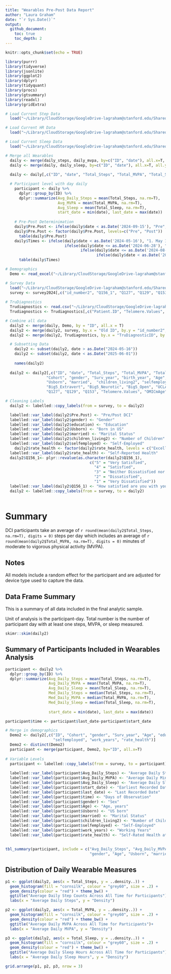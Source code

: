 ```yaml
---
title: "Wearables Pre-Post Data Report"
author: "Laura Graham"
date: "`r Sys.Date()`"
output: 
  github_document:
    toc: true
    toc_depth: 2
---
```


```r

knitr::opts_chunk$set(echo = TRUE)

library(purrr)
library(tidyverse)
library(jsonlite)
library(ggplot2)
library(dplyr)
library(tidyquant)
library(procs)
library(gtsummary)
library(readxl)
library(gridExtra)

# Load Current Step Data
  load("~/Library/CloudStorage/GoogleDrive-lagraham@stanford.edu/Shared drives/Secure: DCI Research/Analysis_Graham/Wearables Data/Daily_Steps.RData")

# Load Current HR Data
  load("~/Library/CloudStorage/GoogleDrive-lagraham@stanford.edu/Shared drives/Secure: DCI Research/Analysis_Graham/Wearables Data/Daily_MVPA.RData")

# Load Current Sleep Data
  load("~/Library/CloudStorage/GoogleDrive-lagraham@stanford.edu/Shared drives/Secure: DCI Research/Analysis_Graham/Wearables Data/Daily_Sleep.RData")

# Merge all Wearables
  daily <- merge(daily_steps, daily_mvpa, by=c("ID", "date"), all.x=T, all.y=T)
  daily <- merge(daily, daily_sleep, by=c("ID", "date"), all.x=T, all.y=T)
  
  daily <- daily[,c("ID", "date", "Total_Steps", "Total_MVPA", "Total_Sleep", "HR_Avg", "HR_Max", "HR_n", "Moderate", "Vigorous", "Sleep_Start", "Sleep_End")]

  # Participant level with day daily
    participant <- daily %>%
      dplyr::group_by(ID) %>%
      dplyr::summarize(Avg_Daily_Steps = mean(Total_Steps, na.rm=T), 
                       Avg_MVPA = mean(Total_MVPA, na.rm=T),
                       Avg_Sleep = mean(Total_Sleep, na.rm=T),
                       start_date = min(date), last_date = max(date)) 
  
    # Pre-Post Determinimation
    daily$Pre.Post <- ifelse(daily$date < as.Date('2024-09-15'), "Pre", "Post")
    daily$Pre.Post <- factor(daily$Pre.Post, levels=c("Pre", "Post"))
      table(daily$Pre.Post)
    daily$Times <- ifelse(daily$date < as.Date('2024-05-16'), "1. May 15 or earlier",
                          ifelse(daily$date <= as.Date('2024-06-28'), "2. Pre Intro to DCI (06/28/2024)",
                                 ifelse(daily$date <= as.Date('2024-08-01'), "3. Pre Virtual Orientation (08/01/2024)",
                                        ifelse(daily$date < as.Date('2024-09-15'), "4. Pre In-Person Orientation (09/15/2024)", "5. Post DCI Orientation"))))
      table(daily$Times)

# Demographics
  Demo <- read_excel("~/Library/CloudStorage/GoogleDrive-lagraham@stanford.edu/Shared drives/Secure: DCI Research/Analysis_Graham/Wearables Data/2024 Master List.xlsx", sheet = "Master")

# Survey Data
  load("~/Library/CloudStorage/GoogleDrive-lagraham@stanford.edu/Shared drives/Secure: DCI Research/Analysis_Graham/Survey Data/Survey_2024_07092024.RData")
  survey <- survey2024[,c("id_number2", "Q156_1", "Q127", "Q129", "Q153")]
  
# TruDiagnostics
  Trudiagnostics <- read.csv("~/Library/CloudStorage/GoogleDrive-lagraham@stanford.edu/Shared drives/Secure: DCI Research/Analysis_Graham/TruDiagnostics Data/PopulationData_11192024.csv", header=TRUE)
  Trudiagnostics <- Trudiagnostics[,c("Patient.ID", "Telomere.Values", "OMICmAge", "Decimal.Chronological.Age")]

# Combine all data
  daily2 <- merge(daily, Demo, by = "ID", all.x = T)
  daily2 <- merge(daily2, survey, by.x = "Old ID", by.y = "id_number2", all.x = T)
  daily2 <- merge(daily2, Trudiagnostics, by.x = "TruDiagnosticID", by.y = "Patient.ID", all.x = T)

  # Subsetting Data
    daily2 <- subset(daily2, date > as.Date("2024-05-16"))
    daily2 <- subset(daily2, date < as.Date("2025-06-01"))
    
    names(daily2)
 
  daily2 <- daily2[,c("ID", "date", "Total_Steps", "Total_MVPA", "Total_Sleep", "HR_Avg", "HR_Max", "HR_n", "Moderate", "Vigorous", "Sleep_Start", "Sleep_End", "Pre.Post", "Times",
                  "Cohort", "gender", "Surv_year", "birth_year", "Age", "education", 
                  "Usborn", "married",  "children_living2", "selfemployed", "work_years", "rate_health", "Big5_Agreeable", "Big5_Conscientious",
                  "Big5_Extravert", "Big5_Neurotic", "Big5_Open", "UCLA_Loneliness3", "UCLA_Loneliness_Rev", "Need_for_Cognition", "Ryff_Purpose", "Q156_1",  
                  "Q127", "Q129", "Q153", "Telomere.Values", "OMICmAge", "Decimal.Chronological.Age")]

# Cleaning Labels
  daily2 <- labelled::copy_labels(from = survey, to = daily2)

  labelled::var_label(daily2$Pre.Post) <- "Pre/Post DCI"
  labelled::var_label(daily2$gender) <- "Gender"
  labelled::var_label(daily2$education) <- "Education"
  labelled::var_label(daily2$Usborn) <- "Born in US"
  labelled::var_label(daily2$married) <- "Marital Status"
  labelled::var_label(daily2$children_living2) <- "Number of Children"
  labelled::var_label(daily2$selfemployed) <- "Self-Employed"
    daily2$rate_health <- factor(daily2$rate_health, levels = c("Excellent", "Very Good", "Good", "Fair", "Poor"))
  labelled::var_label(daily2$rate_health) <- "Self-Reported Health"
  daily2$Q156_1<- plyr::revalue(as.character(daily2$Q156_1), 
                                     c("5" = "Very Satisfied", 
                                       "4" = "Satisfied", 
                                       "3" = "Neither Dissatisfied nor Satisfied", 
                                       "2" = "Dissatisfied", 
                                       "1" = "Very Dissatisfied"))
  labelled::var_label(daily2$Q156_1) <- "How satisfied are you with your health?"
  daily2 <- labelled::copy_labels(from = survey, to = daily2)
  

```
# Summary

DCI participants take an average of `r round(mean(daily2$Total_Steps, na.rm=T), digits = 0)` steps per day which includes an average of `r round(mean(daily2$Total_MVPA, na.rm=T), digits = 0)` minutes of moderate to vigorous physical activity (MVPA).


## Notes
All models include a random effect for the participant and are adjusted for device type used to capture the data.

## Data Frame Summary

This is a summary of all data included in the final analytic sample. 

Unit of analysis is the participant-day. Total number is the number of participant day with at least one steps, MVPA, or sleep measured.

```r

skimr::skim(daily2)

```

## Summary of Participants Included in Wearables Analysis

```r

participant <- daily2 %>%
  dplyr::group_by(ID) %>%
  dplyr::summarize(Avg_Daily_Steps = mean(Total_Steps, na.rm=T), 
                   Avg_Daily_MVPA = mean(Total_MVPA, na.rm=T),
                   Avg_Daily_Sleep = mean(Total_Sleep, na.rm=T),
                   Med_Daily_Steps = median(Total_Steps, na.rm=T), 
                   Med_Daily_MVPA = median(Total_MVPA, na.rm=T),
                   Med_Daily_Sleep = median(Total_Sleep, na.rm=T),
                   
                   start_date = min(date), last_date = max(date)) 

participant$time <- participant$last_date-participant$start_date

# Merge in demographics
  Demo2 <- daily2[,c("ID", "Cohort", "gender", "Surv_year", "Age", "education", "Usborn", "married", "children_living2",
                     "selfemployed", "work_years", "rate_health")]
  Demo2 <- distinct(Demo2)
  participant <- merge(participant, Demo2, by="ID", all.x=T)
  
# Variable Levels
  participant <- labelled::copy_labels(from = survey, to = participant)
  
  labelled::var_label(participant$Avg_Daily_Steps) <- "Average Daily Steps"
  labelled::var_label(participant$Avg_Daily_MVPA) <- "Average Daily Minutes of Moderate to Vigorous Physcial Activity (MVPA)"
  labelled::var_label(participant$Avg_Daily_Sleep) <- "Average Daily Sleep Hours"
  labelled::var_label(participant$start_date) <- "Earliest Recorded Date"
  labelled::var_label(participant$last_date) <- "Last Recorded Date"
  labelled::var_label(participant$time) <- "Days of Observation"
  labelled::var_label(participant$gender) <- "Sex"
  labelled::var_label(participant$Age) <- "Age, years"
  labelled::var_label(participant$Usborn) <- "US born"
  labelled::var_label(participant$married) <- "Marital Status"
  labelled::var_label(participant$children_living2) <- "Number of Children"
  labelled::var_label(participant$selfemployed) <- "Self-Employed"
  labelled::var_label(participant$work_years) <- "Working Years"
  labelled::var_label(participant$rate_health) <- "Self-Rated Health at the Start of DCI"
  
  
tbl_summary(participant, include = c("Avg_Daily_Steps", "Avg_Daily_MVPA", "Avg_Daily_Sleep", "start_date", "last_date", "time",
                                     "gender", "Age", "Usborn", "married", "children_living2", "selfemployed", "work_years", "rate_health"))


```

## Distribution of Daily Wearable Measures

```r

p1 <- ggplot(daily2, aes(x = Total_Steps, y = ..density..)) +
  geom_histogram(fill = "cornsilk", colour = "grey60", size = .2) +
  geom_density(colour = "red") + theme_bw() +  
  ggtitle("Average Daily Step Counts Across All Time for Participants")+
  labs(x = "Average Daily Steps", y = "Density")

p2 <- ggplot(daily2, aes(x = Total_MVPA, y = ..density..)) +
  geom_histogram(fill = "cornsilk", colour = "grey60", size = .2) +
  geom_density(colour = "red") + theme_bw() +  
  ggtitle("Average Daily MVPA Across All Time for Participants")+
  labs(x = "Average Daily MVPA", y = "Density")

p3 <- ggplot(daily2, aes(x = Total_Sleep, y = ..density..)) +
  geom_histogram(fill = "cornsilk", colour = "grey60", size = .2) +
  geom_density(colour = "red") + theme_bw() +  
  ggtitle("Average Daily Sleep Hours Across All Time for Participants")+
  labs(x = "Average Daily Sleep Hours", y = "Density")

grid.arrange(p1, p2, p3, nrow = 3)

```